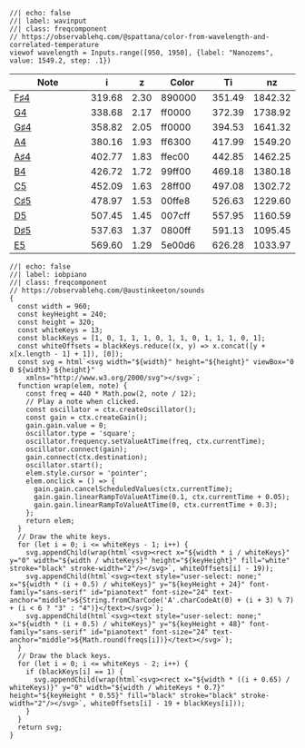 ```ojs
//| echo: false
//| label: wavinput
//| class: freqcomponent
// https://observablehq.com/@spattana/color-from-wavelength-and-correlated-temperature
viewof wavelength = Inputs.range([950, 1950], {label: "Nanozems", value: 1549.2, step: .1})
```

:::{#iobtable}
| Note  | [i]{.tool data-bs-toggle="tooltip" data-bs-title="iobs"}  | [z]{.tool data-bs-toggle="tooltip" data-bs-title="zem"}    | Color                  | [Ti]{.tool data-bs-toggle="tooltip" data-bs-title="teraiobs"}     | [nz]{.tool data-bs-toggle="tooltip" data-bs-title="nanozems"}      |
| ------------------------------------------------------ | ------ | ---- | ---------------------- | ------ | ------- |
| [F♯4](https://en.wikipedia.org/wiki/F♯_(musical_note)) | 319.68 | 2.30 | [890000]{.color890000} | 351.49 | 1842.32 |
| [G4](https://en.wikipedia.org/wiki/F_(musical_note))   | 338.68 | 2.17 | [ff0000]{.color0}      | 372.39 | 1738.92 |
| [G♯4](https://en.wikipedia.org/wiki/G♯_(musical_note)) | 358.82 | 2.05 | [ff0000]{.color0}      | 394.53 | 1641.32 |
| [A4](https://en.wikipedia.org/wiki/A_(musical_note))   | 380.16 | 1.93 | [ff6300]{.colorff6300} | 417.99 | 1549.20 |
| [A♯4](https://en.wikipedia.org/wiki/A♯_(musical_note)) | 402.77 | 1.83 | [ffec00]{.colorffec00} | 442.85 | 1462.25 |
| [B4](https://en.wikipedia.org/wiki/B_(musical_note))   | 426.72 | 1.72 | [99ff00]{.color99ff00} | 469.18 | 1380.18 |
| [C5](https://en.wikipedia.org/wiki/C_(musical_note))   | 452.09 | 1.63 | [28ff00]{.color28ff00} | 497.08 | 1302.72 |
| [C♯5](https://en.wikipedia.org/wiki/C♯_(musical_note)) | 478.97 | 1.53 | [00ffe8]{.color00ffe8} | 526.63 | 1229.60 |
| [D5](https://en.wikipedia.org/wiki/D_(musical_note))   | 507.45 | 1.45 | [007cff]{.color007cff} | 557.95 | 1160.59 |
| [D♯5](https://en.wikipedia.org/wiki/D♯_(musical_note)) | 537.63 | 1.37 | [0800ff]{.color0800ff} | 591.13 | 1095.45 |
| [E5](https://en.wikipedia.org/wiki/E_(musical_note))   | 569.60 | 1.29 | [5e00d6]{.color5e00d6} | 626.28 | 1033.97 |
:::

```ojs
//| echo: false
//| label: iobpiano
//| class: freqcomponent
// https://observablehq.com/@austinkeeton/sounds
{
  const width = 960;
  const keyHeight = 240;
  const height = 320;
  const whiteKeys = 13;
  const blackKeys = [1, 0, 1, 1, 1, 0, 1, 1, 0, 1, 1, 1, 0, 1];
  const whiteOffsets = blackKeys.reduce((x, y) => x.concat([y + x[x.length - 1] + 1]), [0]);
  const svg = html`<svg width="${width}" height="${height}" viewBox="0 0 ${width} ${height}"
    xmlns="http://www.w3.org/2000/svg"></svg>`;
  function wrap(elem, note) {
    const freq = 440 * Math.pow(2, note / 12);
    // Play a note when clicked.
    const oscillator = ctx.createOscillator();
    const gain = ctx.createGain();
    gain.gain.value = 0;
    oscillator.type = 'square';
    oscillator.frequency.setValueAtTime(freq, ctx.currentTime);
    oscillator.connect(gain);
    gain.connect(ctx.destination);
    oscillator.start();
    elem.style.cursor = 'pointer';
    elem.onclick = () => {
      gain.gain.cancelScheduledValues(ctx.currentTime);
      gain.gain.linearRampToValueAtTime(0.1, ctx.currentTime + 0.05);
      gain.gain.linearRampToValueAtTime(0, ctx.currentTime + 0.3);
    };
    return elem;
  }
  // Draw the white keys.
  for (let i = 0; i <= whiteKeys - 1; i++) {
    svg.appendChild(wrap(html`<svg><rect x="${width * i / whiteKeys}" y="0" width="${width / whiteKeys}" height="${keyHeight}" fill="white" stroke="black" stroke-width="2"/></svg>`, whiteOffsets[i] - 19));
    svg.appendChild(html`<svg><text style="user-select: none;" x="${width * (i + 0.5) / whiteKeys}" y="${keyHeight + 24}" font-family="sans-serif" id="pianotext" font-size="24" text-anchor="middle">${String.fromCharCode('A'.charCodeAt(0) + (i + 3) % 7) + (i < 6 ? "3" : "4")}</text></svg>`);
    svg.appendChild(html`<svg><text style="user-select: none;" x="${width * (i + 0.5) / whiteKeys}" y="${keyHeight + 48}" font-family="sans-serif" id="pianotext" font-size="24" text-anchor="middle">${Math.round(freqs[i])}</text></svg>`);
  }
  // Draw the black keys.
  for (let i = 0; i <= whiteKeys - 2; i++) {
    if (blackKeys[i] == 1) {
      svg.appendChild(wrap(html`<svg><rect x="${width * ((i + 0.65) / whiteKeys)}" y="0" width="${width / whiteKeys * 0.7}" height="${keyHeight * 0.55}" fill="black" stroke="black" stroke-width="2"/></svg>`, whiteOffsets[i] - 19 + blackKeys[i]));
    }
  }
  return svg;
}
```
